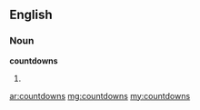 ==English==

===Noun===
'''countdowns'''

# {{plural of|[[countdown]]}}

[[ar:countdowns]]
[[mg:countdowns]]
[[my:countdowns]]